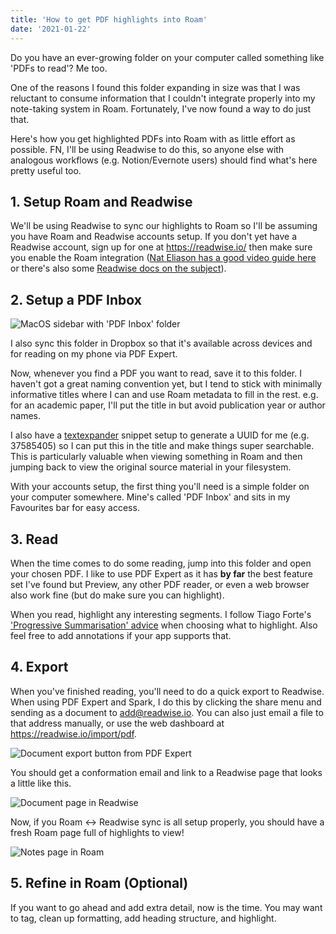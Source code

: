 ```yaml
---
title: 'How to get PDF highlights into Roam'
date: '2021-01-22'
---
```


Do you have an ever-growing folder on your computer called something
like 'PDFs to read'? Me too.

One of the reasons I found this folder expanding in size was that I
was reluctant to consume information that I couldn't integrate
properly into my note-taking system in Roam. Fortunately, I've now
found a way to do just that.

Here's how you get highlighted PDFs into Roam with as little effort as
possible. FN, I'll be using Readwise to do this, so anyone else with
analogous workflows (e.g. Notion/Evernote users) should find what's
here pretty useful too.

## 1. Setup Roam and Readwise

We'll be using Readwise to sync our highlights to Roam so I'll be
assuming you have Roam and Readwise accounts setup. If you don't yet
have a Readwise account, sign up for one at https://readwise.io/ then
make sure you enable the Roam integration
([Nat Eliason has a good video guide here](https://www.youtube.com/watch?v=PLM1GGJa5KM)
or there's also some
[Readwise docs on the subject](https://help.readwise.io/article/71-how-does-the-readwise-to-roam-export-integration-work)).

## 2. Setup a PDF Inbox

![MacOS sidebar with 'PDF Inbox' folder](sidebar.png)

I also sync this folder in Dropbox so that it's available across
devices and for reading on my phone via PDF Expert.

Now, whenever you find a PDF you want to read, save it to this folder.
I haven't got a great naming convention yet, but I tend to stick with
minimally informative titles where I can and use Roam metadata to fill
in the rest. e.g. for an academic paper, I'll put the title in but
avoid publication year or author names.

I also have a [textexpander](https://textexpander.com/) snippet setup
to generate a UUID for me (e.g. 37585405) so I can put this in the
title and make things super searchable. This is particularly valuable
when viewing something in Roam and then jumping back to view the
original source material in your filesystem.

With your accounts setup, the first thing you'll need is a simple
folder on your computer somewhere. Mine's called 'PDF Inbox' and sits
in my Favourites bar for easy access.

## 3. Read

When the time comes to do some reading, jump into this folder and open
your chosen PDF. I like to use PDF Expert as it has **by far** the
best feature set I've found but Preview, any other PDF reader, or even
a web browser also work fine (but do make sure you can highlight).

When you read, highlight any interesting segments. I follow Tiago
Forte's
['Progressive Summarisation' advice](https://fortelabs.co/blog/progressive-summarization-a-practical-technique-for-designing-discoverable-notes/)
when choosing what to highlight. Also feel free to add annotations if
your app supports that.

## 4. Export

When you've finished reading, you'll need to do a quick export to
Readwise. When using PDF Expert and Spark, I do this by clicking the
share menu and sending as a document to add@readwise.io. You can also
just email a file to that address manually, or use the web dashboard
at https://readwise.io/import/pdf.

![Document export button from PDF Expert](document-export.png)

You should get a conformation email and link to a Readwise page that
looks a little like this.

![Document page in Readwise](readwise.png)

Now, if you Roam ↔ Readwise sync is all setup properly, you should
have a fresh Roam page full of highlights to view!

![Notes page in Roam](roam-note.png)

## 5. Refine in Roam (Optional)

If you want to go ahead and add extra detail, now is the time. You may
want to tag, clean up formatting, add heading structure, and
highlight.

